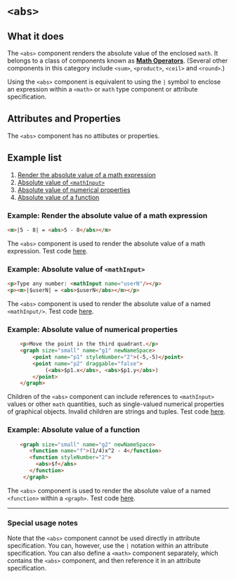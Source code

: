 
# `<abs>`

## What it does
The `<abs>` component renders the absolute value of the enclosed `math`. It belongs to a class of components known as [**Math Operators**](componentTypes). (Several other components in this category include `<sum>`, `<product>`, `<ceil>` and `<round>`.)

Using the `<abs>` component is equivalent to using the `|` symbol to enclose an expression within a `<math>` or `math` type component or attribute specification. 

## Attributes and Properties
The `<abs>` component has no attibutes or properties.

## Example list
1. [Render the absolute value of a math expression](#math-ex)
2. [Absolute value of `<mathInput>`](#mathInput-ex)
3. [Absolute value of numerical properties](#numProps-ex)
4. [Absolute value of a function](#function-ex)

<a id="math-ex"></a>
### Example: Render the absolute value of a math expression
```html
<m>|5 - 8| = <abs>5 - 8</abs></m>
```
The `<abs>` component is used to render the absolute value of a math expression. Test code [here](https://www.doenet.org/portfolioeditor/_J1J2N530LyIvVWx64xB8V/_AgzWwqGV6Yy9DfqMyGlFm).


<a id="mathInput-ex"></a>
### Example: Absolute value of `<mathInput>`
```html 
<p>Type any number: <mathInput name="userN"/></p>
<p><m>|$userN| = <abs>$userN</abs></m></p>
```
The `<abs>` component is used to render the absolute value of a named `<mathInput/>`. Test code [here](https://www.doenet.org/portfolioeditor/_J1J2N530LyIvVWx64xB8V/_AgzWwqGV6Yy9DfqMyGlFm).

<a id="numProps-ex"></a>
### Example: Absolute value of numerical properties
```html {5}
    <p>Move the point in the third quadrant.</p>
    <graph size="small" name="g1" newNameSpace>
        <point name="p1" styleNumber="2">(-5,-5)</point>
        <point name="p2" draggable="false">
            (<abs>$p1.x</abs>, <abs>$p1.y</abs>)
        </point>
    </graph>
```
Children of the `<abs>` component can include references to `<mathInput>` values or other `math` quantities, such as single-valued numerical properties of graphical objects. Invalid children are strings and tuples.  Test code [here](https://www.doenet.org/portfolioeditor/_J1J2N530LyIvVWx64xB8V/_AgzWwqGV6Yy9DfqMyGlFm).

<a id="function-ex"></a>
### Example: Absolute value of a function
```html {4}
    <graph size="small" name="g2" newNameSpace>
       <function name="f">(1/4)x^2 - 4</function>
       <function styleNumber="2">
         <abs>$f</abs>
       </function>
     </graph>
```
The `<abs>` component is used to render the absolute value of a named `<function>` within a `<graph>`. Test code [here](https://www.doenet.org/portfolioeditor/_J1J2N530LyIvVWx64xB8V/_AgzWwqGV6Yy9DfqMyGlFm).

---
### Special usage notes

Note that the `<abs>` component cannot be used directly in attribute specification. You can, however, use the `|` notation within an attribute specification. You can also define a `<math>` component separately, which contains the `<abs>` component, and then reference it in an attribute specification.


